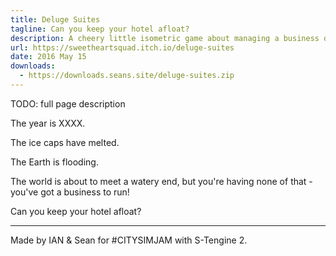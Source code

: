 ```yaml
---
title: Deluge Suites
tagline: Can you keep your hotel afloat?
description: A cheery little isometric game about managing a business during the end of the world.
url: https://sweetheartsquad.itch.io/deluge-suites
date: 2016 May 15
downloads:
  - https://downloads.seans.site/deluge-suites.zip
---
```


TODO: full page description



The year is XXXX.

The ice caps have melted.

The Earth is flooding.

The world is about to meet a watery end, but you're having none of that - you've got a business to run!

Can you keep your hotel afloat?

---

Made by IAN & Sean for #CITYSIMJAM with S-Tengine 2.
